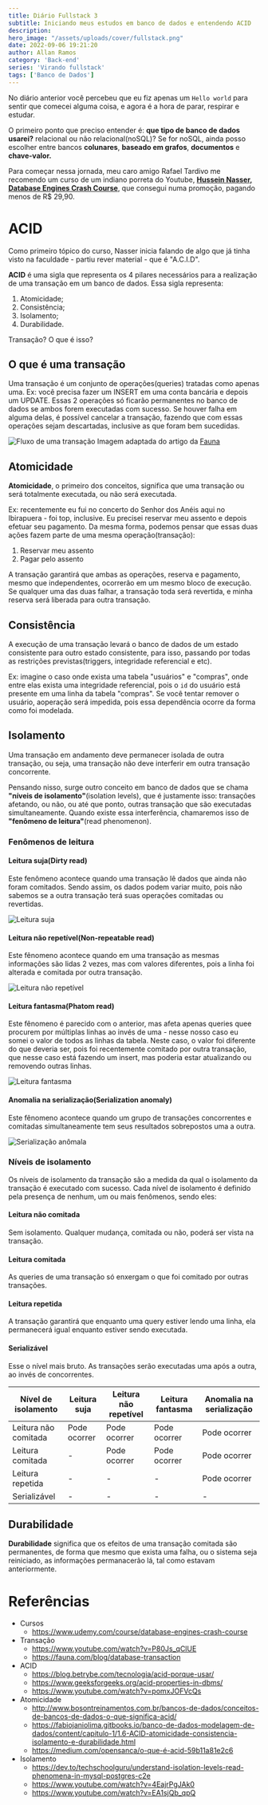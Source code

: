 ```yaml
---
title: Diário Fullstack 3
subtitle: Iniciando meus estudos em banco de dados e entendendo ACID
description:
hero_image: "/assets/uploads/cover/fullstack.png"
date: 2022-09-06 19:21:20
author: Allan Ramos
category: 'Back-end'
series: 'Virando fullstack'
tags: ['Banco de Dados']
---
```


No diário anterior você percebeu que eu fiz apenas um `Hello world` para sentir que comecei alguma coisa, e agora é a hora de parar, respirar e estudar.

O primeiro ponto que preciso entender é: **que tipo de banco de dados usarei?** relacional ou não relacional(noSQL)? Se for noSQL, ainda posso escolher entre bancos **colunares**, **baseado em grafos**, **documentos** e **chave-valor.**

Para começar nessa jornada, meu caro amigo Rafael Tardivo me recomendo um curso de um indiano porreta do Youtube, [**Hussein Nasser, Database Engines Crash Course**](https://www.udemy.com/course/database-engines-crash-course/), que consegui numa promoção, pagando menos de R$ 29,90.

# ACID

Como primeiro tópico do curso, Nasser inicia falando de algo que já tinha visto na faculdade - partiu rever material - que é "A.C.I.D".

**ACID** é uma sigla que representa os 4 pilares necessários para a realização de uma transação em um banco de dados. Essa sigla representa:

1. Atomicidade;
2. Consistência;
3. Isolamento;
4. Durabilidade.

Transação? O que é isso?

## O que é uma transação

Uma transação é um conjunto de operações(queries) tratadas como apenas uma. Ex: você precisa fazer um INSERT em uma conta bancária e depois um UPDATE. Essas 2 operações só ficarão permanentes no banco de dados se ambos forem executadas com sucesso. Se houver falha em alguma delas, é possível cancelar a transação, fazendo que com essas operações sejam descartadas, inclusive as que foram bem sucedidas.

![Fluxo de uma transação](/assets/uploads/posts/diario-full-stack-3/transacao.png)
Imagem adaptada do artigo da [Fauna](https://fauna.com/blog/database-transaction)

## Atomicidade

**Atomicidade**, o primeiro dos conceitos, significa que uma transação ou será totalmente executada, ou não será executada.

Ex: recentemente eu fui no concerto do Senhor dos Anéis aqui no Ibirapuera - foi top, inclusive. Eu precisei reservar meu assento e depois efetuar seu pagamento. Da mesma forma, podemos pensar que essas duas ações fazem parte de uma mesma operação(transação):

1. Reservar meu assento
2. Pagar pelo assento

A transação garantirá que ambas as operações, reserva e pagamento, mesmo que independentes, ocorrerão em um mesmo bloco de execução. Se qualquer uma das duas falhar, a transação toda será revertida, e minha reserva será liberada para outra transação.

## Consistência

A execução de uma transação levará o banco de dados de um estado consistente para outro estado consistente, para isso, passando por todas as restrições previstas(triggers, integridade referencial e etc).

Ex: imagine o caso onde exista uma tabela "usuários" e "compras", onde entre elas exista uma integridade referencial, pois o `id` do usuário está presente em uma linha da tabela "compras". Se você tentar remover o usuário, aoperação será impedida, pois essa dependência ocorre da forma como foi modelada.

## Isolamento

Uma transação em andamento deve permanecer isolada de outra transação, ou seja, uma transação não deve interferir em outra transação concorrente.

Pensando nisso, surge outro conceito em banco de dados que se chama **"níveis de isolamento"**(isolation levels), que é justamente isso: transações afetando, ou não, ou até que ponto, outras transação que são executadas simultaneamente. Quando existe essa interferência, chamaremos isso de **"fenômeno de leitura"**(read phenomenon).

### Fenômenos de leitura

#### Leitura suja(Dirty read)

Este fenômeno acontece quando uma transação lê dados que ainda não foram comitados. Sendo assim, os dados podem variar muito, pois não sabemos se a outra transação terá suas operações comitadas ou revertidas.

![Leitura suja](/assets/uploads/posts/diario-full-stack-3/dirty-read.png)

#### Leitura não repetível(Non-repeatable read)

Este fênomeno acontece quando em uma transação as mesmas informações são lidas 2 vezes, mas com valores diferentes, pois a linha foi alterada e comitada por outra transação.

![Leitura não repetível](/assets/uploads/posts/diario-full-stack-3/non-repeatable-read.png)

#### Leitura fantasma(Phatom read)

Este fênomeno é parecido com o anterior, mas afeta apenas queries quee procurem por múltiplas linhas ao invés de uma - nesse nosso caso eu somei o valor de todos as linhas da tabela. Neste caso, o valor foi diferente do que deveria ser, pois foi recentemente comitado por outra transação, que nesse caso está fazendo um insert, mas poderia estar atualizando ou removendo outras linhas.

![Leitura fantasma](/assets/uploads/posts/diario-full-stack-3/phantom-read.png)

#### Anomalia na serialização(Serialization anomaly)

Este fênomeno acontece quando um grupo de transações concorrentes e comitadas simultaneamente tem seus resultados sobrepostos uma a outra.

![Serialização anômala](/assets/uploads/posts/diario-full-stack-3/serialization-anomaly.png)

### Níveis de isolamento

Os níveis de isolamento da transação são a medida da qual o isolamento da transação é executado com sucesso. Cada nível de isolamento é definido pela presença de nenhum, um ou mais fenômenos, sendo eles:

#### Leitura não comitada

Sem isolamento. Qualquer mudança, comitada ou não, poderá ser vista na transação.

#### Leitura comitada

As queries de uma transação só enxergam o que foi comitado por outras transações.

#### Leitura repetida

A transação garantirá que enquanto uma query estiver lendo uma linha, ela permanecerá igual enquanto estiver sendo executada.

#### Serializável

Esse o nível mais bruto. As transações serão executadas uma após a outra, ao invés de concorrentes.

<table>
  <thead>
    <th>Nível de isolamento</th>
    <th>Leitura suja</th>
    <th>Leitura não repetível</th>
    <th>Leitura fantasma</th>
    <th>Anomalia na serialização</th>
  </thead>
  <tbody>
    <tr>
      <td>Leitura não comitada</td>
      <td>Pode ocorrer</td>
      <td>Pode ocorrer</td>
      <td>Pode ocorrer</td>
      <td>Pode ocorrer</td>
    </tr>
    <tr>
      <td>Leitura comitada</td>
      <td>-</td>
      <td>Pode ocorrer</td>
      <td>Pode ocorrer</td>
      <td>Pode ocorrer</td>
    </tr>
    <tr>
      <td>Leitura repetida</td>
      <td>-</td>
      <td>-</td>
      <td>-</td>
      <td>Pode ocorrer</td>
    </tr>
    <tr>
      <td>Serializável</td>
      <td>-</td>
      <td>-</td>
      <td>-</td>
      <td>-</td>
    </tr>
  </tbody>
</table>

## Durabilidade

**Durabilidade** significa que os efeitos de uma transação comitada são permanentes, de forma que mesmo que exista uma falha, ou o sistema seja reiniciado, as informações permanacerão lá, tal como estavam anteriormente.

# Referências

- Cursos
  - https://www.udemy.com/course/database-engines-crash-course
- Transação
  - https://www.youtube.com/watch?v=P80Js_qClUE
  - https://fauna.com/blog/database-transaction
- ACID
  - https://blog.betrybe.com/tecnologia/acid-porque-usar/
  - https://www.geeksforgeeks.org/acid-properties-in-dbms/
  - https://www.youtube.com/watch?v=pomxJOFVcQs
- Atomicidade
  - http://www.bosontreinamentos.com.br/bancos-de-dados/conceitos-de-bancos-de-dados-o-que-significa-acid/
  - https://fabiojaniolima.gitbooks.io/banco-de-dados-modelagem-de-dados/content/capitulo-1/1.6-ACID-atomicidade-consistencia-isolamento-e-durabilidade.html
  - https://medium.com/opensanca/o-que-é-acid-59b11a81e2c6
- Isolamento
  - https://dev.to/techschoolguru/understand-isolation-levels-read-phenomena-in-mysql-postgres-c2e
  - https://www.youtube.com/watch?v=4EajrPgJAk0
  - https://www.youtube.com/watch?v=EA1sjQb_qpQ
